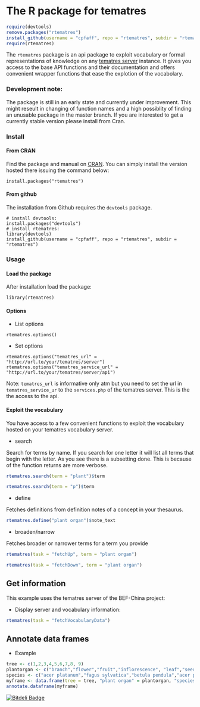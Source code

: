 # The R package for tematres

```r
require(devtools)
remove.packages("rtematres")
install_github(username = "cpfaff", repo = "rtematres", subdir = "rtematres") 
require(rtematres)
```

The `rtematres` package is an api package to exploit vocabulary or formal 
representations of knowledge on any [tematres server](http://www.vocabularyserver.com/)
instance. It gives you access to the base API functions and their
documentation and offers convenient wrapper functions that ease the explotion
of the vocabolary.

### Development note:

The package is still in an early state and currently under improvement. This
might reseult in changing of function names and a high possiblity of finding an
unusable package in the master branch. If you are interested to get a currently
stable version please install from Cran.

### Install

#### From CRAN

Find the package and manual on [CRAN](http://cran.r-project.org/web/packages/rtematres/index.html). You
can simply install the version hosted there issuing the command below:

```
install.packages("rtematres")
```

#### From github

The installation from Github requires the `devtools` package.

```
# install devtools:
install.packages("devtools")
# install rtematres:
library(devtools)
install_github(username = "cpfaff", repo = "rtematres", subdir = "rtematres") 
```

### Usage

#### Load the package

After installation load the package:

```
library(rtematres)
```

#### Options

* List options

`rtematres.options()`

* Set options

`rtematres.options("tematres_url" = "http://url.to/your/tematres/server")`
`rtematres.options("tematres_service_url" = "http://url.to/your/tematres/server/api")`

Note: `tematres_url` is informative only atm but you need to set the url in `tematres_service_ur`
to the `services.php` of the tematres server. This is the the access to the api.


#### Exploit the vocabulary 

You have access to a few convenient functions to exploit the vocabulary hosted
on your tematres vocabulary server.

* search

Search for terms by name. If you search for one letter it will list all terms
that begin with the letter. As you see there is a subsetting done. This is
because of the function returns are more verbose.

```r
rtematres.search(term = "plant")$term
```

```r
rtematres.search(term = "p")$term
```

* define

Fetches definitions from definition notes of a concept in your thesaurus.

```r
rtematres.define("plant organ")$note_text
```

* broaden/narrow

Fetches broader or narrower terms for a term you provide

```r
rtematres(task = "fetchUp", term = "plant organ")
```

```r
rtematres(task = "fetchDown", term = "plant organ")
```

## Get information 

This example uses the tematres server of the BEF-China project:

* Display server and vocabulary information:

```r
rtematres(task = "fetchVocabularyData")
```

## Annotate data frames

* Example 

```r
tree <- c(1,2,3,4,5,6,7,8, 9)                        
plantorgan <- c("branch","flower","fruit","inflorescence", "leaf","seed", "twig", "branch", "leaf")                        
species <- c("acer platanum","fagus sylvatica","betula pendula","acer platanum", "fagus sylvatica","fagus sylvatica", "fagus sylvatica", "Viburnum sempervirens", "lala pubescens")                        
myframe <- data.frame(tree = tree, "plant organ" = plantorgan, "species names" = species)
annotate.dataframe(myframe)
```



[![Bitdeli Badge](https://d2weczhvl823v0.cloudfront.net/cpfaff/rtematres/trend.png)](https://bitdeli.com/free "Bitdeli Badge")

